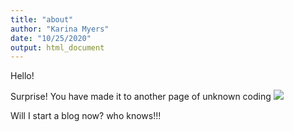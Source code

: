 ```yaml
---
title: "about"
author: "Karina Myers"
date: "10/25/2020"
output: html_document
---
```


Hello! 

Surprise! You have made it to another page of unknown coding 
![](https://media.giphy.com/media/3oKIPnAiaMCws8nOsE/giphy.gif)

Will I start a blog now? who knows!!! 







